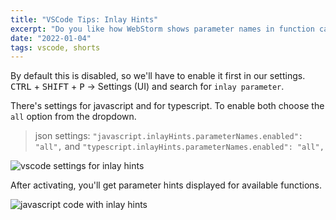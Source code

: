 ```yaml
---
title: "VSCode Tips: Inlay Hints"
excerpt: "Do you like how WebStorm shows parameter names in function calls? VSCode can do it too."
date: "2022-01-04"
tags: vscode, shorts
---
```


By default this is disabled, so we'll have to enable it first in our settings. <kbd>CTRL</kbd> + <kbd>SHIFT</kbd> + <kbd>P</kbd> -> Settings (UI) and search for `inlay parameter`.

There's settings for javascript and for typescript. To enable both choose the `all` option from the dropdown.

> json settings: `"javascript.inlayHints.parameterNames.enabled": "all",` and `"typescript.inlayHints.parameterNames.enabled": "all",`

![vscode settings for inlay hints](/images/vscode-inlay-hints/01.png)

After activating, you'll get parameter hints displayed for available functions.

![javascript code with inlay hints](/images/vscode-inlay-hints/02.png)
